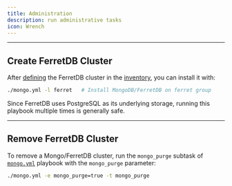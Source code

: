 ```yaml
---
title: Administration
description: run administrative tasks
icon: Wrench
---
```



------

## Create FerretDB Cluster

After [defining](/ferret/config/) the FerretDB cluster in the [inventory](/config/inventory), you can install it with:

```bash
./mongo.yml -l ferret   # Install MongoDB/FerretDB on ferret group
```

Since FerretDB uses PostgreSQL as its underlying storage, running this playbook multiple times is generally safe.

------

## Remove FerretDB Cluster

To remove a Mongo/FerretDB cluster, run the `mongo_purge` subtask of [`mongo.yml`](/ferret/playbook) playbook with the `mongo_purge` parameter:

```bash
./mongo.yml -e mongo_purge=true -t mongo_purge
```